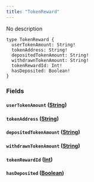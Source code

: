 ```yaml
---
title: "TokenReward"
---
```


No description

```
type TokenReward {
  userTokenAmount: String!
  tokenAddress: String!
  depositedTokenAmount: String!
  withdrawnTokenAmount: String!
  tokenRewardId: Int!
  hasDeposited: Boolean!
}

```

### Fields[](#fields "Direct link to heading")

#### `userTokenAmount` ([String](/developer/graphql-api/references/scalars/string))[](#usertokenamount-string "Direct link to heading")

#### `tokenAddress` ([String](/developer/graphql-api/references/scalars/string))[](#tokenaddress-string "Direct link to heading")

#### `depositedTokenAmount` ([String](/developer/graphql-api/references/scalars/string))[](#depositedtokenamount-string "Direct link to heading")

#### `withdrawnTokenAmount` ([String](/developer/graphql-api/references/scalars/string))[](#withdrawntokenamount-string "Direct link to heading")

#### `tokenRewardId` ([Int](/developer/graphql-api/references/scalars/int))[](#tokenrewardid-int "Direct link to heading")

#### `hasDeposited` ([Boolean](/developer/graphql-api/references/scalars/boolean))[](#hasdeposited-boolean "Direct link to heading")